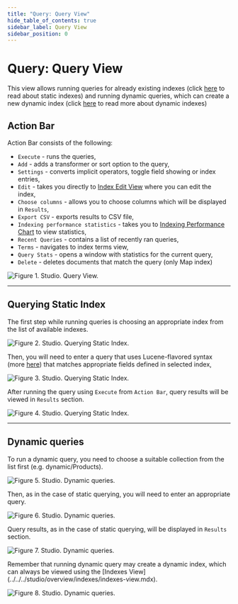 ```yaml
---
title: "Query: Query View"
hide_table_of_contents: true
sidebar_label: Query View
sidebar_position: 0
---
```



# Query: Query View

This view allows running queries for already existing indexes (click [here](../../../indexes/creating-and-deploying.mdx#static-indexes) to read about static indexes) and running dynamic queries, which can create a new dynamic index (click [here](../../../indexes/creating-and-deploying.mdx#auto-indexes) to read more about dynamic indexes)

## Action Bar

Action Bar consists of the following:

- `Execute` - runs the queries,
- `Add` - adds a transformer or sort option to the query,
- `Settings` - converts implicit operators, toggle field showing or index entries,
- `Edit` - takes you directly to [Index Edit View](../../../studio/overview/indexes/index-edit-view.mdx) where you can edit the index,
- `Choose columns` - allows you to choose columns which will be displayed in `Results`,
- `Export CSV` - exports results to CSV file,
- `Indexing performance statistics` - takes you to [Indexing Performance Chart](../../../studio/overview/status/indexing/indexing-performance.mdx) to view statistics,
- `Recent Queries` - contains a list of recently ran queries,
- `Terms` - navigates to index terms view,
- `Query Stats` - opens a window with statistics for the current query,
- `Delete` - deletes documents that match the query (only Map index)

![Figure 1. Studio. Query View.](./assets/query_view-1.png)

---

## Querying Static Index

The first step while running queries is choosing an appropriate index from the list of available indexes.

![Figure 2. Studio. Querying Static Index.](./assets/query_view-quering_static_index-2.png)

Then, you will need to enter a query that uses Lucene-flavored syntax (more [here](../../../indexes/querying/full-query-syntax.mdx)) that matches appropriate fields defined in selected index,

![Figure 3. Studio. Querying Static Index.](./assets/query_view-quering_static_index-3.png)

After running the query using `Execute` from `Action Bar`, query results will be viewed in `Results` section.

![Figure 4. Studio. Querying Static Index.](./assets/query_view-quering_static_index-4.png)

---

## Dynamic queries

To run a dynamic query, you need to choose a suitable collection from the list first (e.g. dynamic/Products).

![Figure 5. Studio. Dynamic queries.](./assets/query_view-dynamic_queries-5.png)

Then, as in the case of static querying, you will need to enter an appropriate query.

![Figure 6. Studio. Dynamic queries.](./assets/query_view-dynamic_queries-6.png)

Query results, as in the case of static querying, will be displayed in `Results` section.

![Figure 7. Studio. Dynamic queries.](./assets/query_view-dynamic_queries-7.png)

<Admonition type="warning" title="Warning">
Remember that running dynamic query may create a dynamic index, which can always be viewed using the [Indexes View](../../../studio/overview/indexes/indexes-view.mdx).
</Admonition>

![Figure 8. Studio. Dynamic queries.](./assets/query_view-dynamic_queries-8.png)

